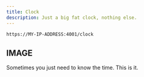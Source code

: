 ```yaml
---
title: Clock
description: Just a big fat clock, nothing else.
---
```


```bash title="Clock"
https://MY-IP-ADDRESS:4001/clock           
```
## IMAGE

Sometimes you just need to know the time. This is it.
